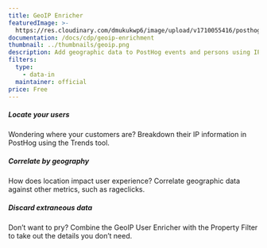 ```yaml
---
title: GeoIP Enricher
featuredImage: >-
  https://res.cloudinary.com/dmukukwp6/image/upload/v1710055416/posthog.com/contents/cdp/images/apps/geoip.png
documentation: /docs/cdp/geoip-enrichment
thumbnail: ../thumbnails/geoip.png
description: Add geographic data to PostHog events and persons using IP addresses
filters:
  type:
    - data-in
  maintainer: official
price: Free
---
```


<Section
    divider={false}
    title="Add geographic data to PostHog events and persons using IP addresses, to enhance your insights."
    size="full"
    cols={3}
>
    <div>
        <h5>Locate your users</h5>
        <p>Wondering where your customers are? Breakdown their IP information in PostHog using the Trends tool.</p>
    </div>
    <div>
        <h5>Correlate by geography</h5>
        <p>How does location impact user experience? Correlate geographic data against other metrics, such as rageclicks.</p>
    </div>
    <div>
        <h5>Discard extraneous data</h5>
        <p>Don’t want to pry? Combine the GeoIP User Enricher with the Property Filter to take out the details you don’t need.</p>
    </div>
</Section>

<TutorialsSlider topic="geoip" />

<Documentation />
